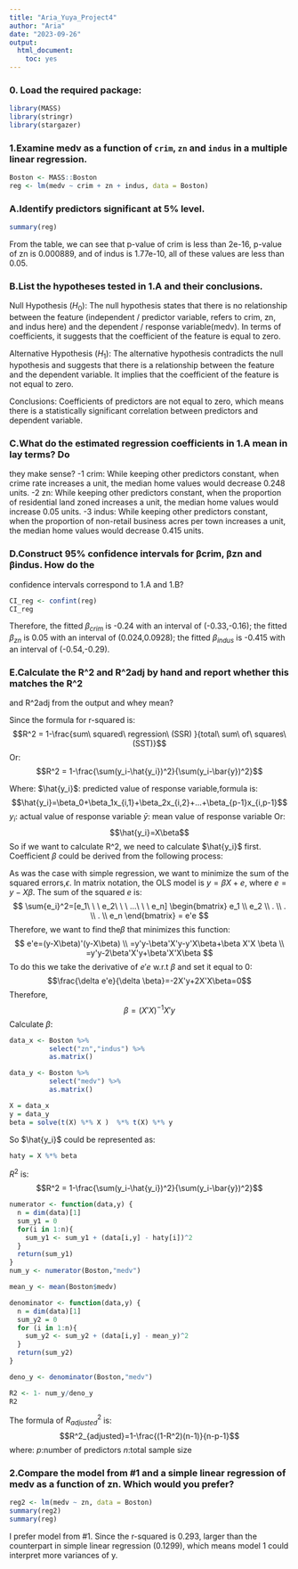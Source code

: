```yaml
---
title: "Aria_Yuya_Project4"
author: "Aria"
date: "2023-09-26"
output: 
  html_document: 
    toc: yes
---
```

### 0. Load the required package:
```r
library(MASS)
library(stringr)
library(stargazer)
```

### 1.Examine medv as a function of `crim`, `zn` and `indus` in a multiple linear regression.
```r
Boston <- MASS::Boston
reg <- lm(medv ~ crim + zn + indus, data = Boston)
```

### A.Identify predictors significant at 5% level.
```r
summary(reg)
```

From the table, we can see that p-value of crim is less than 2e-16, p-value of zn is 0.000889, and of indus is 1.77e-10, all of these values are less than 0.05.

### B.List the hypotheses tested in 1.A and their conclusions.

Null Hypothesis ($H_0$): The null hypothesis states that there is no relationship between the feature (independent / predictor variable, refers to crim, zn, and indus here) and the dependent / response variable(medv). In terms of coefficients, it suggests that the coefficient of the feature is equal to zero.

Alternative Hypothesis ($H_1$): The alternative hypothesis contradicts the null hypothesis and suggests that there is a relationship between the feature and the dependent variable. It implies that the coefficient of the feature is not equal to zero.

Conclusions: Coefficients of predictors are not equal to zero, which means there is a statistically significant correlation between predictors and dependent variable.

### C.What do the estimated regression coefficients in 1.A mean in lay terms? Do
they make sense?
-1 crim: While keeping other predictors constant, when crime rate increases a unit, the median home values would decrease 0.248 units.
-2 zn: While keeping other predictors constant, when the proportion of residential land zoned increases a unit, the median home values would increase 0.05 units.
-3 indus: While keeping other predictors constant, when the proportion of non-retail business acres per town increases a unit, the median home values would decrease 0.415 units.

### D.Construct 95% confidence intervals for βcrim, βzn and βindus. How do the
confidence intervals correspond to 1.A and 1.B?

```r
CI_reg <- confint(reg)
CI_reg
```
Therefore, the fitted $\beta_{crim}$ is -0.24 with an interval of (-0.33,-0.16); the fitted $\beta_{zn}$ is 0.05 with an interval of (0.024,0.0928); the fitted $\beta_{indus}$ is -0.415 with an interval of (-0.54,-0.29).

### E.Calculate the R^2 and R^2adj by hand and report whether this matches the R^2
and R^2adj from the output and whey mean?

Since the formula for r-squared is:
$$R^2 = 1-\frac{sum\ squared\ regression\ (SSR) }{total\ sum\ of\ squares\ (SST)}$$
Or:
$$R^2 = 1-\frac{\sum(y_i-\hat{y_i})^2}{\sum(y_i-\bar{y})^2}$$

Where:
$\hat{y_i}$: predicted value of response variable,formula is:
$$\hat{y_i}=\beta_0+\beta_1x_{i,1}+\beta_2x_{i,2}+...+\beta_{p-1}x_{i,p-1}$$
$y_i$: actual value of response variable
$\bar{y}$: mean value of response variable
Or:
$$\hat{y_i}=X\beta$$
So if we want to calculate R^2, we need to calculate $\hat{y_i}$ first. Coefficient $\beta$ could be derived from the following process:

As was the case with simple regression, we want to minimize the sum of the squared errors,$\epsilon$. In matrix notation, the OLS model is $y = \beta X+e$, where $e = y-X\beta$. The sum of the squared $e$ is:
$$
\sum{e_i}^2=[e_1\ \ \ e_2\ \ \ ...\ \ \ e_n]
\begin{bmatrix}
e_1 \\
e_2 \\ 
. \\ 
. \\
. \\
e_n
\end{bmatrix} = e'e
$$
Therefore, we want to find the$\beta$ that minimizes this function:
$$
e'e=(y-X\beta)'(y-X\beta) \\
=y'y-\beta'X'y-y'X\beta+\beta X'X \beta \\
=y'y-2\beta'X'y+\beta'X'X\beta
$$
To do this we take the derivative of $e'e$ w.r.t $\beta$ and set it equal to 0:
$$\frac{\delta e'e}{\delta \beta}=-2X'y+2X'X\beta=0$$
Therefore, 
$$\beta = {(X'X)}^{-1}X'y$$
Calculate $\beta$:
```r

data_x <- Boston %>%
          select("zn","indus") %>%
          as.matrix()

data_y <- Boston %>%
          select("medv") %>%
          as.matrix()

X = data_x
y = data_y
beta = solve(t(X) %*% X )  %*% t(X) %*% y

```

So $\hat{y_i}$ could be represented as:
```r
haty = X %*% beta
```

$R^2$ is:
$$R^2 = 1-\frac{\sum(y_i-\hat{y_i})^2}{\sum(y_i-\bar{y})^2}$$
```r

numerator <- function(data,y) {
  n = dim(data)[1]
  sum_y1 = 0
  for(i in 1:n){
    sum_y1 <- sum_y1 + (data[i,y] - haty[i])^2
  }
  return(sum_y1)
}
num_y <- numerator(Boston,"medv")

mean_y <- mean(Boston$medv)

denominator <- function(data,y) {
  n = dim(data)[1]
  sum_y2 = 0
  for (i in 1:n){
    sum_y2 <- sum_y2 + (data[i,y] - mean_y)^2
  }
  return(sum_y2)
}

deno_y <- denominator(Boston,"medv")

R2 <- 1- num_y/deno_y
R2

```

The formula of $R^2_{adjusted}$ is:
$$R^2_{adjusted}=1-\frac{(1-R^2)(n-1)}{n-p-1}$$
where:
$p$:number of predictors
$n$:total sample size

### 2.Compare the model from #1 and a simple linear regression of medv as a function of zn. Which would you prefer?
```r
reg2 <- lm(medv ~ zn, data = Boston)
summary(reg2)
summary(reg)
```

I prefer model from #1. Since the r-squared is 0.293, larger than the counterpart in simple linear regression (0.1299), which means model 1 could interpret more variances of y. 